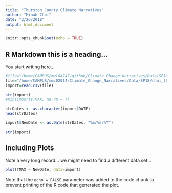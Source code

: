 ```yaml
---
title: "Thurston County Climate Narratives"
author: "Minah Choi"
date: "2/26/2018"
output: html_document
---
```


```r
knitr::opts_chunk$set(echo = TRUE)
```

## R Markdown this is a heading...

You start writing here...



```r
#file="/home/CAMPUS/mwl04747/github/Climate_Change_Narratives/Data/SP18/choi_thurston county_data.csv"
file="/home/CAMPUS/mmc02014/Climate_Change_Narratives/Data/SP18/choi_thurston county_data.csv"
import=read.csv(file)

str(import)
#min(import$TMAX, na.rm = T)

strDates <- as.character(import$DATE)
head(strDates)

import$NewDate <- as.Date(strDates, "%m/%d/%Y")

str(import)

```

## Including Plots

Note a very long record... we might need to find a different data set...


```r
plot(TMAX ~ NewDate, data=import)
```

Note that the `echo = FALSE` parameter was added to the code chunk to prevent printing of the R code that generated the plot.
